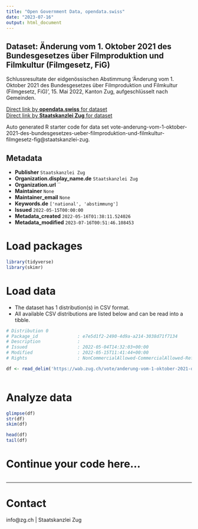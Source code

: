 ```yaml
---
title: "Open Government Data, opendata.swiss"
date: "2023-07-16"
output: html_document
---
```


## Dataset: Änderung vom 1. Oktober 2021 des Bundesgesetzes über Filmproduktion und Filmkultur (Filmgesetz, FiG)

Schlussresultate der eidgenössischen Abstimmung 'Änderung vom 1. Oktober 2021 des Bundesgesetzes über Filmproduktion und Filmkultur (Filmgesetz, FiG)', 15. Mai 2022, Kanton Zug, aufgeschlüsselt nach Gemeinden.

[Direct link by **opendata.swiss** for dataset](https://opendata.swiss/de/dataset/anderung-vom-1-oktober-2021-des-bundesgesetzes-uber-filmproduktion-und-filmkultur-filmgesetz-fi)<br>
[Direct link by **Staatskanzlei Zug** for dataset](https://wab.zug.ch/vote/anderung-vom-1-oktober-2021-des-bundesgesetzes-ueber-filmproduktion-und-filmkultur-filmgesetz-fig/data)

Auto generated R starter code for data set vote-anderung-vom-1-oktober-2021-des-bundesgesetzes-ueber-filmproduktion-und-filmkultur-filmgesetz-fig@staatskanzlei-zug.

## Metadata

- **Publisher** `Staatskanzlei Zug`
- **Organization.display_name.de** `Staatskanzlei Zug`
- **Organization.url** ``
- **Maintainer** `None`
- **Maintainer_email** `None`
- **Keywords.de** `['national', 'abstimmung']`
- **Issued** `2022-05-15T00:00:00`
- **Metadata_created** `2022-05-16T01:38:11.524026`
- **Metadata_modified** `2023-07-16T00:51:46.108453`


# Load packages

```r

library(tidyverse)
library(skimr)

```

# Load data

-   The dataset has 1 distribution(s) in CSV format.
-   All available CSV distributions are listed below and can be read into a tibble.

```r

# Distribution 0
# Package_id               : e7e5d1f2-2490-4d9a-a214-3038d71f7134
# Description              : 
# Issued                   : 2022-05-04T14:32:03+00:00
# Modified                 : 2022-05-15T11:41:44+00:00
# Rights                   : NonCommercialAllowed-CommercialAllowed-ReferenceRequired

df <- read_delim('https://wab.zug.ch/vote/anderung-vom-1-oktober-2021-des-bundesgesetzes-ueber-filmproduktion-und-filmkultur-filmgesetz-fig/data-csv')



```

# Analyze data

```r

glimpse(df)
str(df)
skim(df)

head(df)
tail(df)

```

# Continue your code here...

```r

```

------------------------------------------------------------------------

# Contact

info@zg.ch | Staatskanzlei Zug
